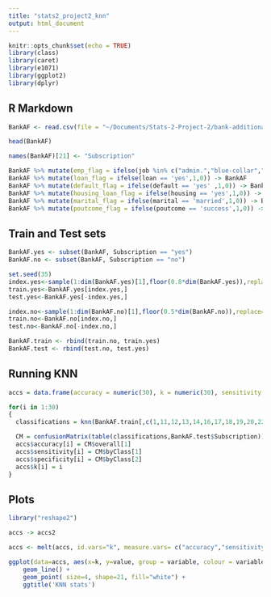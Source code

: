 ```yaml
---
title: "stats2_project2_knn"
output: html_document
---
```


```r
knitr::opts_chunk$set(echo = TRUE)
library(class)
library(caret)
library(e1071)
library(ggplot2)
library(dplyr)
```

## R Markdown


```r
BankAF <- read.csv(file = "~/Documents/Stats-2-Project-2/bank-additional-full.csv", sep = ";", header = TRUE)

head(BankAF)

names(BankAF)[21] <- "Subscription"

BankAF %>% mutate(emp_flag = ifelse(job %in% c("admin.","blue-collar","entrepreneur","housemaid","management","self-employed","services","technician","unknown"), 1,0)) -> BankAF 
BankAF %>% mutate(loan_flag = ifelse(loan == 'yes',1,0)) -> BankAF
BankAF %>% mutate(default_flag = ifelse(default == 'yes' ,1,0)) -> BankAF
BankAF %>% mutate(housing_loan_flag = ifelse(housing == 'yes',1,0)) -> BankAF
BankAF %>% mutate(marital_flag = ifelse(marital == 'married',1,0)) -> BankAF
BankAF %>% mutate(poutcome_flag = ifelse(poutcome == 'success',1,0)) -> BankAF
```

## Train and Test sets


```r
BankAF.yes <- subset(BankAF, Subscription == "yes")
BankAF.no <- subset(BankAF, Subscription == "no")

set.seed(35)
index.yes<-sample(1:dim(BankAF.yes)[1],floor(0.8*dim(BankAF.yes)),replace=F)
train.yes<-BankAF.yes[index.yes,]
test.yes<-BankAF.yes[-index.yes,]

index.no<-sample(1:dim(BankAF.no)[1],floor(0.5*dim(BankAF.no)),replace=F)
train.no<-BankAF.no[index.no,]
test.no<-BankAF.no[-index.no,]

BankAF.train <- rbind(train.no, train.yes)
BankAF.test <- rbind(test.no, test.yes)
```

## Running KNN
```r

accs = data.frame(accuracy = numeric(30), k = numeric(30), sensitivity = numeric(30), specificity = numeric(30))

for(i in 1:30)
{
  classifications = knn(BankAF.train[,c(1,11,12,13,14,16,17,18,19,20,22,23,24,25,26,27)],BankAF.test[,c(1,11,12,13,14,16,17,18,19,20,22,23,24,25,26,27)],BankAF.train$Subscription, prob = TRUE, k = i)

  CM = confusionMatrix(table(classifications,BankAF.test$Subscription))
  accs$accuracy[i] = CM$overall[1]
  accs$sensitivity[i] = CM$byClass[1]
  accs$specificity[i] = CM$byClass[2]
  accs$k[i] = i
}
```


## Plots

```r
library("reshape2")

accs -> accs2

accs <- melt(accs, id.vars="k", measure.vars= c("accuracy","sensitivity","specificity"))

ggplot(data=accs, aes(x=k, y=value, group = variable, colour = variable)) +
    geom_line() +
    geom_point( size=4, shape=21, fill="white") +
    ggtitle('KNN stats')

```

